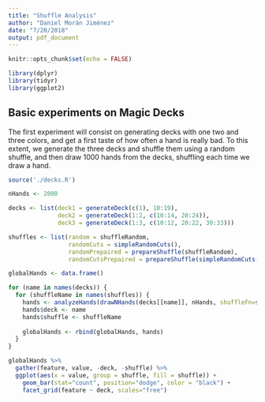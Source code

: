```yaml
---
title: "Shuffle Analysis"
author: "Daniel Morán Jiménez"
date: "7/20/2018"
output: pdf_document
---
```


```r
knitr::opts_chunk$set(echo = FALSE)

library(dplyr)
library(tidyr)
library(ggplot2)
```

## Basic experiments on Magic Decks

The first experiment will consist on generating decks with one two and three colors, and get a first taste of how often a hand is really bad. To this extent, we generate the three decks and shuffle them using a random shuffle, and then draw 1000 hands from the decks, shuffling each time we draw a hand.

```r
source('./decks.R')

nHands <- 2000

decks <- list(deck1 = generateDeck(c(1), 10:19),
              deck2 = generateDeck(1:2, c(10:14, 20:24)),
              deck3 = generateDeck(1:3, c(10:12, 20:22, 30:33)))

shuffles <- list(random = shuffleRandom,
                 randomCuts = simpleRandomCuts(),
                 randomPrepaired = prepareShuffle(shuffleRandom),
                 randomCutsPrepaired = prepareShuffle(simpleRandomCuts()))

globalHands <- data.frame()

for (name in names(decks)) {
  for (shuffleName in names(shuffles)) {
    hands <- analyzeHands(drawNHands(decks[[name]], nHands, shuffleFn=shuffles[[shuffleName]]))
    hands$deck <- name
    hands$shuffle <- shuffleName
    
    globalHands <- rbind(globalHands, hands)
  }
}

```


```r
globalHands %>%
  gather(feature, value, -deck, -shuffle) %>%
  ggplot(aes(x = value, group = shuffle, fill = shuffle)) +
    geom_bar(stat="count", position="dodge", color = "black") +
    facet_grid(feature ~ deck, scales="free")
```
